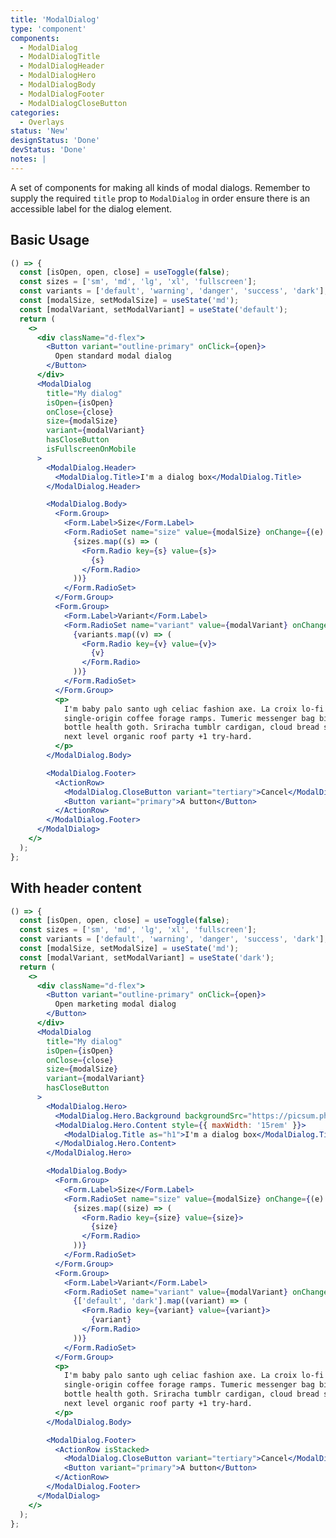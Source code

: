 ```yaml
---
title: 'ModalDialog'
type: 'component'
components:
  - ModalDialog
  - ModalDialogTitle
  - ModalDialogHeader
  - ModalDialogHero
  - ModalDialogBody
  - ModalDialogFooter
  - ModalDialogCloseButton
categories:
  - Overlays
status: 'New'
designStatus: 'Done'
devStatus: 'Done'
notes: |
---
```


A set of components for making all kinds of modal dialogs. Remember to supply
the required `title` prop to `ModalDialog` in order ensure there is an accessible
label for the dialog element.

## Basic Usage

```jsx live
() => {
  const [isOpen, open, close] = useToggle(false);
  const sizes = ['sm', 'md', 'lg', 'xl', 'fullscreen'];
  const variants = ['default', 'warning', 'danger', 'success', 'dark'];
  const [modalSize, setModalSize] = useState('md');
  const [modalVariant, setModalVariant] = useState('default');
  return (
    <>
      <div className="d-flex">
        <Button variant="outline-primary" onClick={open}>
          Open standard modal dialog
        </Button>
      </div>
      <ModalDialog
        title="My dialog"
        isOpen={isOpen}
        onClose={close}
        size={modalSize}
        variant={modalVariant}
        hasCloseButton
        isFullscreenOnMobile
      >
        <ModalDialog.Header>
          <ModalDialog.Title>I'm a dialog box</ModalDialog.Title>
        </ModalDialog.Header>

        <ModalDialog.Body>
          <Form.Group>
            <Form.Label>Size</Form.Label>
            <Form.RadioSet name="size" value={modalSize} onChange={(e) => setModalSize(e.target.value)}>
              {sizes.map((s) => (
                <Form.Radio key={s} value={s}>
                  {s}
                </Form.Radio>
              ))}
            </Form.RadioSet>
          </Form.Group>
          <Form.Group>
            <Form.Label>Variant</Form.Label>
            <Form.RadioSet name="variant" value={modalVariant} onChange={(e) => setModalVariant(e.target.value)}>
              {variants.map((v) => (
                <Form.Radio key={v} value={v}>
                  {v}
                </Form.Radio>
              ))}
            </Form.RadioSet>
          </Form.Group>
          <p>
            I'm baby palo santo ugh celiac fashion axe. La croix lo-fi venmo whatever. Beard man braid migas
            single-origin coffee forage ramps. Tumeric messenger bag bicycle rights wayfarers, try-hard cronut blue
            bottle health goth. Sriracha tumblr cardigan, cloud bread succulents tumeric copper mug marfa semiotics woke
            next level organic roof party +1 try-hard.
          </p>
        </ModalDialog.Body>

        <ModalDialog.Footer>
          <ActionRow>
            <ModalDialog.CloseButton variant="tertiary">Cancel</ModalDialog.CloseButton>
            <Button variant="primary">A button</Button>
          </ActionRow>
        </ModalDialog.Footer>
      </ModalDialog>
    </>
  );
};
```

## With header content

```jsx live
() => {
  const [isOpen, open, close] = useToggle(false);
  const sizes = ['sm', 'md', 'lg', 'xl', 'fullscreen'];
  const variants = ['default', 'warning', 'danger', 'success', 'dark'];
  const [modalSize, setModalSize] = useState('md');
  const [modalVariant, setModalVariant] = useState('dark');
  return (
    <>
      <div className="d-flex">
        <Button variant="outline-primary" onClick={open}>
          Open marketing modal dialog
        </Button>
      </div>
      <ModalDialog
        title="My dialog"
        isOpen={isOpen}
        onClose={close}
        size={modalSize}
        variant={modalVariant}
        hasCloseButton
      >
        <ModalDialog.Hero>
          <ModalDialog.Hero.Background backgroundSrc="https://picsum.photos/1600/800/" />
          <ModalDialog.Hero.Content style={{ maxWidth: '15rem' }}>
            <ModalDialog.Title as="h1">I'm a dialog box</ModalDialog.Title>
          </ModalDialog.Hero.Content>
        </ModalDialog.Hero>

        <ModalDialog.Body>
          <Form.Group>
            <Form.Label>Size</Form.Label>
            <Form.RadioSet name="size" value={modalSize} onChange={(e) => setModalSize(e.target.value)}>
              {sizes.map((size) => (
                <Form.Radio key={size} value={size}>
                  {size}
                </Form.Radio>
              ))}
            </Form.RadioSet>
          </Form.Group>
          <Form.Group>
            <Form.Label>Variant</Form.Label>
            <Form.RadioSet name="variant" value={modalVariant} onChange={(e) => setModalVariant(e.target.value)}>
              {['default', 'dark'].map((variant) => (
                <Form.Radio key={variant} value={variant}>
                  {variant}
                </Form.Radio>
              ))}
            </Form.RadioSet>
          </Form.Group>
          <p>
            I'm baby palo santo ugh celiac fashion axe. La croix lo-fi venmo whatever. Beard man braid migas
            single-origin coffee forage ramps. Tumeric messenger bag bicycle rights wayfarers, try-hard cronut blue
            bottle health goth. Sriracha tumblr cardigan, cloud bread succulents tumeric copper mug marfa semiotics woke
            next level organic roof party +1 try-hard.
          </p>
        </ModalDialog.Body>

        <ModalDialog.Footer>
          <ActionRow isStacked>
            <ModalDialog.CloseButton variant="tertiary">Cancel</ModalDialog.CloseButton>
            <Button variant="primary">A button</Button>
          </ActionRow>
        </ModalDialog.Footer>
      </ModalDialog>
    </>
  );
};
```

